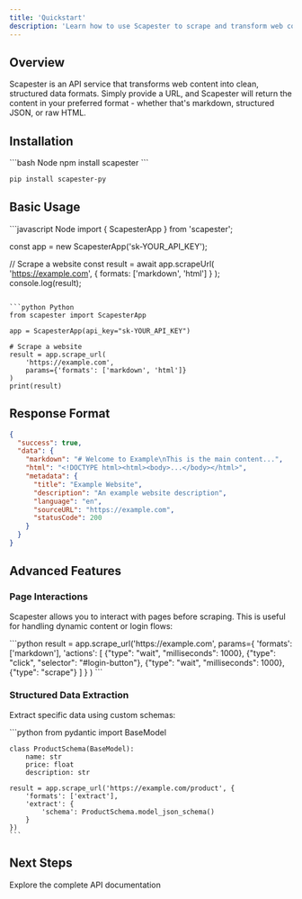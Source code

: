 ```yaml
---
title: 'Quickstart'
description: 'Learn how to use Scapester to scrape and transform web content in minutes.'
---
```


## Overview

Scapester is an API service that transforms web content into clean, structured data formats. Simply provide a URL, and Scapester will return the content in your preferred format - whether that's markdown, structured JSON, or raw HTML.

## Installation

<CodeGroup>
```bash Node
npm install scapester
```

```bash Python
pip install scapester-py
```
</CodeGroup>

## Basic Usage

<CodeGroup>
```javascript Node
import { ScapesterApp } from 'scapester';

const app = new ScapesterApp('sk-YOUR_API_KEY');

// Scrape a website
const result = await app.scrapeUrl(
    'https://example.com',
    { formats: ['markdown', 'html'] }
);
console.log(result);
```

```python Python
from scapester import ScapesterApp

app = ScapesterApp(api_key="sk-YOUR_API_KEY")

# Scrape a website
result = app.scrape_url(
    'https://example.com',
    params={'formats': ['markdown', 'html']}
)
print(result)
```
</CodeGroup>

## Response Format

```json
{
  "success": true,
  "data": {
    "markdown": "# Welcome to Example\nThis is the main content...",
    "html": "<!DOCTYPE html><html><body>...</body></html>",
    "metadata": {
      "title": "Example Website",
      "description": "An example website description",
      "language": "en",
      "sourceURL": "https://example.com",
      "statusCode": 200
    }
  }
}
```

## Advanced Features

### Page Interactions
Scapester allows you to interact with pages before scraping. This is useful for handling dynamic content or login flows:

<CodeGroup>
  <CodeBlock label="Python" active>
    ```python
    result = app.scrape_url('https://example.com', 
        params={
            'formats': ['markdown'],
            'actions': [
                {"type": "wait", "milliseconds": 1000},
                {"type": "click", "selector": "#login-button"},
                {"type": "wait", "milliseconds": 1000},
                {"type": "scrape"}
            ]
        }
    )
    ```
  </CodeBlock>
</CodeGroup>

### Structured Data Extraction
Extract specific data using custom schemas:

<CodeGroup>
  <CodeBlock label="Python" active>
    ```python
    from pydantic import BaseModel

    class ProductSchema(BaseModel):
        name: str
        price: float
        description: str

    result = app.scrape_url('https://example.com/product', {
        'formats': ['extract'],
        'extract': {
            'schema': ProductSchema.model_json_schema()
        }
    })
    ```
  </CodeBlock>
</CodeGroup>

## Next Steps

<CardGroup>
  <Card title="API Reference" icon="book" href="/api-reference">
    Explore the complete API documentation
  </Card>
</CardGroup>
